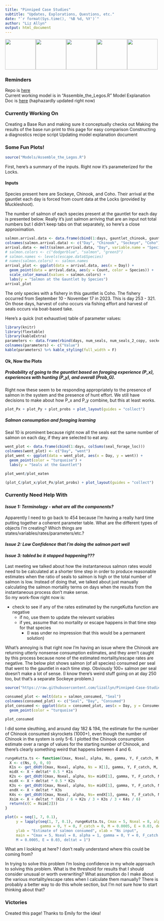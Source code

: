 ```yaml
---
title: "Pinniped Case Studies"
subtitle: "Updates, Explorations, Questions, etc."
date: "`r format(Sys.time(), '%B %d, %Y')`"
author: "Liz Allyn"
output: html_document
---
```

![](img/seal.png){width=100px}![](img/seal.png){width=100px}![](img/seal.png){width=100px}![](img/seal.png){width=100px}![](img/seal.png){width=100px}

### Reminders
Repo is [here](https://github.com/lizallyn/Pinniped-Case-Studies)   
Current working model is in "Assemble_the_Legos.R"
Model Explanation Doc is [here](https://docs.google.com/document/d/1VYwdORJUO0BOJdU_s5iarZ0-YnNVYHJXVU9WCOc4RsY/edit#heading=h.wt3ajsmprmsq) (haphazardly updated right now)

### Currently Working On
Creating a Base Run and making sure it conceptually checks out
Making the results of the base run print to this page for easy comparison
Constructing a diagnostics recipe script
Updating model explanation document

### Some Fun Plots!

```r
source("Models/Assemble_the_Legos.R")
```

First, here's a summary of the inputs. Right now it's parameterized for the Locks. 

#### Inputs

Species present here are Sockeye, Chinook, and Coho. Their arrival at the gauntlet each day is forced from count data at the Locks (provided by Muckleshoot).

The number of salmon of each species present at the gauntlet for each day is presented below. Really it's just salmon arriving that are an input not total numbers but I didn't keep tabs on that separately, so here's a close approximation.

```r
salmon.arrival.data <- data.frame(cbind(1:days, gauntlet_chinook, gauntlet_sockeye, gauntlet_coho))
colnames(salmon.arrival.data) <- c("Day", "Chinook", "Sockeye", "Coho")
arrival.data <- melt(salmon.arrival.data, "Day", variable.name = "Species", value.name = "Count")
# salmon.colors <- c("dodgerblue", "salmon", "green3")
# salmon.names <- levels(escape.data$Species)
# names(salmon.colors) <- salmon.names
arrival_plot <- ggplot(data = arrival.data, aes(x = Day)) +
  geom_point(data = arrival.data, aes(y = Count, color = Species)) + 
  scale_color_manual(values = salmon.colors) +
  labs(y = "Salmon at the Gauntlet by Species")
arrival_plot
```

The only species with a fishery in this gauntlet is Coho. The fishery occurred from September 10 - November 17 in 2023. This is day 253 - 321. On those days, harvest of coho occurs via fishing effort and harvest of seals occurs via boat-based take.

Here's a quick (not exhaustive) table of parameter values:

```r
library(knitr)
library(flextable)
library(kableExtra)
parameters <- data.frame(rbind(days, num_seals, num_seals_2_copy, sockeye_escape_rate, chinook_escape_rate, coho_escape_rate, min_fishers, max_fishers, natural_mort, harvest_max_perboat))
colnames(parameters) <- c("Value")
kable(parameters) %>% kable_styling(full_width = F)


```

#### Ok, Now the Plots

##### Probability of going to the gauntlet based on foraging experience (P_x), experiences with hunting (P_y), and overall (Prob_G).
Right now these seem to be responding appropriately to the presence of salmon in the system and the presence of hunt effort. We still have decisions to make about how P_x and P_y combine, but this at least works.

```r
plot_Px + plot_Py + plot_probs + plot_layout(guides = "collect")
```

##### Salmon consumption and foraging learning
Seal 10 is prominent because right now all the seals eat the same number of salmon on each day, if they are selected to eat any.
```r

went_plot <- data.frame(cbind(1:days, colSums(seal_forage_loc)))
colnames(went_plot) <- c("Day", "went")
plot_went <- ggplot(data = went_plot, aes(x = Day, y = went)) +
  geom_point(color = "turquoise") +
  labs(y = "Seals at the Gauntlet")

plot_went/plot_eaten

(plot_C/plot_x/plot_Px/plot_probs) + plot_layout(guides = "collect")
```



### Currently Need Help With

#### *Issue 1: Terminology - what are all the components?*

Apparently I need to go back to 454 because I'm having a really hard time putting together a coherent parameter table. What are the different types of objects I'm creating? Which things are states/variables/rates/parameters/etc.? 

#### *Issue 2: Low Confidence that I'm doing the salmon part well*


#### *Issue 3: tabled bc it stopped happening???*

Last meeting we talked about how the instantaneous salmon rates would need to be calculated at a shorter time step in order to produce reasonable estimates when the ratio of seals to salmon is high or the total number of salmon is low. Instead of doing that, we talked about just manually calculating the salmon mortality terms on days when the results from the instantaneous process don't make sense.  
So my work-flow right now is:  

* check to see if any of the rates estimated by the rungeKutta function are negative
  + if no, use them to update the relevant variables
  + if yes, assume that no mortality or escape happens in that time step for that species
    + (I was under no impression that this would be a permanent solution)

What's annoying is that right now I'm having an issue where the Chinook are returning utterly nonsense consumption estimates, and they aren't caught by this process because none of the estimated mortality/escape rates are negative. 
The below plot shows salmon (of all species) consumed per seal that went to the gauntlet in each time step. Obviously 100+ salmon per seal doesn't make a lot of sense.
(I know there's weird stuff going on at day 250 too, but that's a separate Sockeye problem.)

```r
source("https://raw.githubusercontent.com/lizallyn/Pinniped-Case-Studies/main/Models/SocialSeals_v9.R")

consumed_plot <- melt(data = salmon_consumed, "Seal")
colnames(consumed_plot) <- c("Seal", "Day", "Consumed")
plot_consumed <- ggplot(data = consumed_plot, aes(x = Day, y = Consumed)) +
  geom_point(color = "turquoise")
```

```r
plot_consumed
```

I did some sleuthing, and around day 182 & 194, the estimate for the number of Chinook consumed skyrockets (1000+), even though the number of Chinook in the system is only 5-6. I plotted the Chinook consumption estimate over a range of values for the starting number of Chinook, and there's clearly something weird that happens between 4 and 6.

```r
rungeKutta.ts <- function(Cmax, Nseal, alpha, Ns, gamma, Y, F_catch, M, E, deltat = 1){
  X <- c(Ns, 0, 0, 0)
  K1s <- get_dXdt(Cmax, Nseal, alpha, Ns = X[1], gamma, Y, F_catch, M, E)
  midX <- X + deltat* 0.5 * K1s
  K2s <- get_dXdt(Cmax, Nseal, alpha, Ns= midX[1], gamma, Y, F_catch, M, E)
  midX <- X + deltat * 0.5 * K2s
  K3s <- get_dXdt(Cmax, Nseal, alpha, Ns= midX[1], gamma, Y, F_catch, M, E)
  endX <- X + deltat * K3s
  K4s <- get_dXdt(Cmax, Nseal, alpha, Ns= endX[1], gamma, Y, F_catch, M, E)
  Xsim <- X + deltat * (K1s / 6 + K2s / 3 + K3s / 3 + K4s / 6)
  return(c(C = Xsim[2]))
}
```

```r
plot(x = seq(1, 7, 0.1), 
     y = lapply(seq(1, 7, 0.1), rungeKutta.ts, Cmax = 5, Nseal = 8, alpha = 1, 
                gamma = 0, Y = 0, F_catch = 0, M = 0.0005, E = 0.03, deltat = 1), 
     ylab = "Estimate of salmon consumed", xlab = "Ns input", 
     main = "Cmax = 5, Nseal = 8, alpha = 1, gamma = 0, Y = 0, F_catch = 0, 
     M = 0.0005, E = 0.03, deltat = 1")
```

What am I looking at here? I don't really understand where this could be coming from?

In trying to solve this problem I'm losing confidence in my whole approach to solving this problem. What is the threshold for results that I should consider unusual or worth overwriting? What assumption do I make about the various mortality/escape rates when I calculate them manually? There is probably a better way to do this whole section, but I'm not sure how to start thinking about that?

### Victories
Created this page! Thanks to Emily for the idea!

